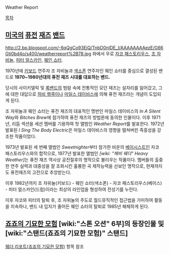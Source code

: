 Weather Report

[[목차]]
== [[미국]]의 [[퓨전]] [[재즈]] [[밴드]] ==
http://2.bp.blogspot.com/-6qQgCo93EjQ/TnbD0nIDE_I/AAAAAAAAezE/G66Gti0bd4o/s400/weatherreport%2B78.jpg
좌에서 우로 [[자코 패스토리우스]], [[조 자비눌]], [[피터 얼스카인]], [[웨인 쇼터]].

1970년에 [[키보드]] 연주자 조 자비눌과 [[색소폰]] 연주자인 웨인 쇼터를 중심으로 결성된 밴드로 '''1970~1980년대의 퓨전 재즈 시대를 대표하는 밴드.'''

당시의 사이키델릭 및 [[록밴드]]의 범람 속에 전통적인 모던 재즈는 설자리를 잃어갔고, 그에 대한 대답으로 [[허비 행콕]]이나 [[마일스 데이비스]]에 의해 퓨전 재즈라는 개념이 도입되게 된다.

조 자위눌과 웨인 쇼터는 퓨전 재즈의 대표적인 명반인 마일스 데이비스의 ''In A Silent Way''와 ''Bitches Brew''에 참가하여 퓨전 재즈의 방법론에 동의한 인물이다. 이후 1971년, 리듬 섹션을 세션 멤버를 기용하여 첫 앨범인 ''Weather Report''를 발표한다. 1972년 발표된 ''I Sing The Body Electric''은 마일스 데이비스의 영향을 떨쳐버린 즉흥성을 강조한 작품이었다.

1973년 발표된 세 번째 앨범인 ''Sweetnighter''부터 참가한 비운의 [[베이시스트]]인 자코 패스토리우스와의 합작으로, 1977년 발표한 앨범인 ''[wiki: "헤비 웨더" Heavy Weather]''는 퓨전 재즈 역사상 공전절후의 명작으로 불리우는 작품이다. 멤버들의 출중한 연주 실력과 대중성을 잘 조화시킨 훌륭한 곡 제작능력을 선보인 명작으로, 현재까지도 퓨전재즈의 고전으로 추앙받는다.

이후 1982년까지 조 자위눌(키보드) - 웨인 쇼터(색소폰) - 자코 패스토리우스(베이스) - 피터 얼스카인(드럼)이라는 최상의 라인업을 형성하여 전성기를 누린다.

이후 자코와 피터의 탈퇴 후, 조 자위눌의 주도로 월드뮤직적인 접근법을 가미하여 활동을 지속하나, 밴드 내 입지가 줄어든 웨인 쇼터의 탈퇴로 1985년 해체하게 된다.

== [[죠죠의 기묘한 모험]] [wiki:"스톤 오션" 6부]의 등장인물 및 [wiki:"스탠드(죠죠의 기묘한 모험)" 스탠드] ==
[[웨더 리포트(죠죠의 기묘한 모험)]] 항목 참조
